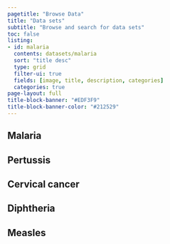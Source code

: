 ```yaml
---
pagetitle: "Browse Data"
title: "Data sets"
subtitle: "Browse and search for data sets"
toc: false
listing: 
- id: malaria
  contents: datasets/malaria
  sort: "title desc"
  type: grid
  filter-ui: true
  fields: [image, title, description, categories]
  categories: true
page-layout: full
title-block-banner: "#EDF3F9"
title-block-banner-color: "#212529"
---
```


:::{#data-tabs .panel-tabset}

## Malaria

:::{#malaria}
:::

## Pertussis

:::{#pertussis}
:::

## Cervical cancer

:::{#cervical-cancer}
:::

## Diphtheria 

:::{#diphtheria}
:::

## Measles

:::{#measles}
:::

:::
